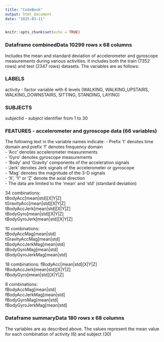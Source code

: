 ```yaml
---
title: "CodeBook"
output: html_document
date: "2025-03-11"
---
```


```r
knitr::opts_chunk$set(echo = TRUE)
```

### Dataframe **combinedData** 10299 rows x 68 columns
Includes the mean and standard deviation of accelerometer and gyroscope measurements during various activities.  It includes both the train (7352 rows) and test (2347 rows) datasets.  The variables are as follows:

### LABELS
activity - factor variable with 6 levels (WALKING, WALKING_UPSTAIRS, WALKING_DOWNSTAIRS, SITTING, STANDING, LAYING)

### SUBJECTS
subjectid - subject identifier from 1 to 30

### FEATURES - accelerometer and gyroscope data (66 variables)
The following text in the variable names indicate:
- Prefix 't' denotes time domain and prefix 'f' denotes frequency domain  
- 'Acc' denotes accelerometer measurements  
- 'Gyro' denotes gyroscope measurements  
- 'Body' and 'Gravity' components of the acceleration signals  
- 'Jerk' denotes Jerk signals of the accelerometer or gyroscope  
- 'Mag' denotes the magnitude of the 3-D signals  
- 'X', 'Y' or 'Z' denote the axial direction  
- The data are limited to the 'mean' and 'std' (standard deviation)

34 combinations:  
tBodyAcc[mean|std][X|Y|Z]   
tGravityAcc[mean|std][X|Y|Z]  
tBodyAccJerk[mean|std][X|Y|Z]  
tBodyGyro[mean|std][X|Y|Z]  
tBodyGyroJerk[mean|std][X|Y|Z]  

10 combinations:  
tBodyAccMag[mean|std]  
tGravityAccMag[mean|std]  
tBodyAccJerkMag[mean|std]  
tBodyGyroMag[mean|std]  
tBodyGyroJerkMag[mean|std]  

18 combinations:
fBodyAcc[mean|std][X|Y|Z]  
fBodyAccJerk[mean|std][X|Y|Z]  
fBodyGyro[mean|std][X|Y|Z]  

8 combinations:  
fBodyAccMag[mean|std]  
fBodyAccJerkMag[mean|std]  
fBodyGyroMag[mean|std]  
fBodyGyroJerkMag[mean|std]  

### Dataframe **summaryData** 180 rows x 68 columns  
The variables are as described above.  The values represent the mean value for 
each combination of activity (6) and subject (30)





